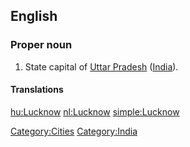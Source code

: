 ==English==
{{wikipedia}}

===Proper noun===
{{en-proper noun}}

# State capital of [[Uttar Pradesh]] ([[India]]).

====Translations====
{{trans-top|capital of Uttar Pradesh, India}}
{{trans-mid}}
{{trans-bottom}}

[[Category:Cities]]
[[Category:India]]

[[hu:Lucknow]]
[[nl:Lucknow]]
[[simple:Lucknow]]